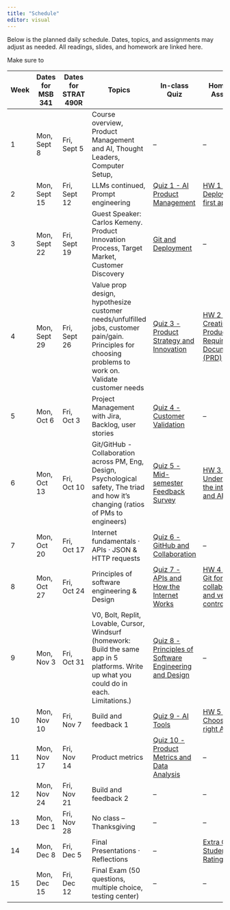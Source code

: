 ```yaml
---
title: "Schedule"
editor: visual
---
```


Below is the planned daily schedule. Dates, topics, and assignments may adjust as needed. All readings, slides, and homework are linked here.

Make sure to

| Week | Dates for MSB 341 | Dates for STRAT 490R | Topics | In-class Quiz | Homework Assigned | MSB 341 Homework Due Date | STRAT 490R Homework Due Date |
|----------|----------|----------|----------|----------|--------------|-----------|----------|
| 1 | Mon, Sept 8 | Fri, Sept 5 | Course overview, Product Management and AI, Thought Leaders, Computer Setup, | – | – |  | – |
| 2 | Mon, Sept 15 | Fri, Sept 12 | LLMs continued, Prompt engineering | [Quiz 1 - AI Product Management](01-pm-ai-era.qmd) | [HW 1 - Deploy your first app](00-assessments.qmd#homework-1-understanding-large-language-models) | Mon, Sept 29 | Fri, Sept 26 |
| 3 | Mon, Sept 22 | Fri, Sept 19 | Guest Speaker: Carlos Kemeny. Product Innovation Process, Target Market, Customer Discovery | [Git and Deployment](02-llms-prompt-engineering.qmd) | – |  | – |
| 4 | Mon, Sept 29 | Fri, Sept 26 | Value prop design, hypothesize customer needs/unfulfilled jobs, customer pain/gain. Principles for choosing problems to work on. Validate customer needs | [Quiz 3 - Product Strategy and Innovation](03-product-innovation.qmd) | [HW 2 - Creating a Product Requirements Document (PRD)](00-assessments.qmd#homework-2-creating-a-product-requirements-document-prd) | Mon, Oct 13 | Fri, Oct 10 |
| 5 | Mon, Oct 6 | Fri, Oct 3 | Project Management with Jira, Backlog, user stories | [Quiz 4 - Customer Validation](04-value-prop-design.qmd) | – |  | – |
| 6 | Mon, Oct 13 | Fri, Oct 10 | Git/GitHub - Collaboration across PM, Eng, Design, Psychological safety, The triad and how it's changing (ratios of PMs to engineers) | [Quiz 5 - Mid-semester Feedback Survey](00-assessments.qmd#mid-semester-feedback-survey) | [HW 3 - Understanding the internet and APIs](00-assessments.qmd#homework-3-understanding-the-internet-and-apis) | Mon, Oct 27 | Fri, Oct 24 |
| 7 | Mon, Oct 20 | Fri, Oct 17 | Internet fundamentals · APIs · JSON & HTTP requests | [Quiz 6 - GitHub and Collaboration](02-git-deployment.qmd) | – |  | – |
| 8 | Mon, Oct 27 | Fri, Oct 24 | Principles of software engineering & Design | [Quiz 7 - APIs and How the Internet Works](07-internet-fundamentals.qmd) | [HW 4 - Using Git for collaboration and version control](00-assessments.qmd#homework-4-using-git-for-collaboration-and-version-control) | Mon, Nov 17 | Fri, Nov 14 |
| 9 | Mon, Nov 3 | Fri, Oct 31 | V0, Bolt, Replit, Lovable, Cursor, Windsurf (homework: Build the same app in 5 platforms. Write up what you could do in each. Limitations.) | [Quiz 8 - Principles of Software Engineering and Design](08-software-engineering.qmd) | – |  | – |
| 10 | Mon, Nov 10 | Fri, Nov 7 | Build and feedback 1 | [Quiz 9 - AI Tools](09-ai-dev-platforms.qmd) | [HW 5 - Choosing the right AI tools](00-assessments.qmd#homework-5-choosing-the-right-ai-tools) | Mon, Nov 24 | Fri, Nov 21 |
| 11 | Mon, Nov 17 | Fri, Nov 14 | Product metrics | [Quiz 10 - Product Metrics and Data Analysis](11-product-metrics.qmd) | – |  | – |
| 12 | Mon, Nov 24 | Fri, Nov 21 | Build and feedback 2 | – | – |  | – |
| 13 | Mon, Dec 1 | Fri, Nov 28 | No class – Thanksgiving | – | – |  | – |
| 14 | Mon, Dec 8 | Fri, Dec 5 | Final Presentations · Reflections | – | [Extra Credit - Student Ratings](00-assessments.qmd#student-ratings) | [Final Project Due](00-assessments.qmd#final-project) | [Final Project Due](00-assessments.qmd#final-project) |
| 15 | Mon, Dec 15 | Fri, Dec 12 | Final Exam (50 questions, multiple choice, testing center) | – | – |  | – |
